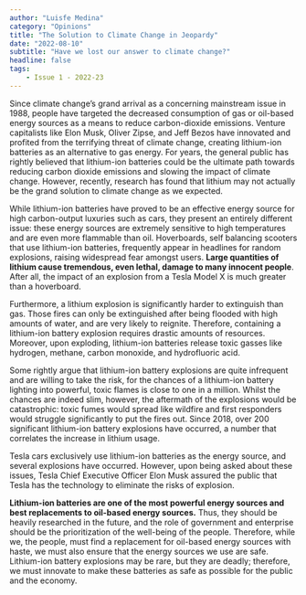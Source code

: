 ```yaml
---
author: "Luisfe Medina"
category: "Opinions"
title: "The Solution to Climate Change in Jeopardy"
date: "2022-08-10"
subtitle: "Have we lost our answer to climate change?"
headline: false
tags:
    - Issue 1 - 2022-23
---
```


Since climate change’s grand arrival as a concerning mainstream issue in 1988, people have targeted the decreased consumption of gas or oil-based energy sources as a means to reduce carbon-dioxide emissions. Venture capitalists like Elon Musk, Oliver Zipse, and Jeff Bezos have innovated and profited from the terrifying threat of climate change, creating lithium-ion batteries as an alternative to gas energy. For years, the general public has rightly believed that lithium-ion batteries could be the ultimate path towards reducing carbon dioxide emissions and slowing the impact of climate change. However, recently, research has found that lithium may not actually be the grand solution to climate change as we expected.

While lithium-ion batteries have proved to be an effective energy source for high carbon-output luxuries such as cars, they present an entirely different issue: these energy sources are extremely sensitive to high temperatures and are even more flammable than oil. Hoverboards, self balancing scooters that use lithium-ion batteries, frequently appear in headlines for random explosions, raising widespread fear amongst users. **Large quantities of lithium cause tremendous, even lethal, damage to many innocent people**. After all, the impact of an explosion from a Tesla Model X is much greater than a hoverboard. 

Furthermore, a lithium explosion is significantly harder to extinguish than gas. Those fires can only be extinguished after being flooded with high amounts of water, and are very likely to reignite. Therefore, containing a lithium-ion battery explosion requires drastic amounts of resources. Moreover, upon exploding, lithium-ion batteries release toxic gasses like hydrogen, methane, carbon monoxide, and hydrofluoric acid. 

Some rightly argue that lithium-ion battery explosions are quite infrequent and are willing to take the risk, for the chances of a lithium-ion battery lighting into powerful, toxic flames is close to one in a million. Whilst the chances are indeed slim, however, the aftermath of the explosions would be catastrophic: toxic fumes would spread like wildfire and first responders would struggle significantly to put the fires out. Since 2018, over 200 significant lithium-ion battery explosions have occurred, a number that correlates the increase in lithium usage.

Tesla cars exclusively use lithium-ion batteries as the energy source, and several explosions have occurred. However, upon being asked about these issues, Tesla Chief Executive Officer Elon Musk assured the public that Tesla has the technology to eliminate the risks of explosion.

**Lithium-ion batteries are one of the most powerful energy sources and best replacements to oil-based energy sources.** Thus, they should be heavily researched in the future, and the role of government and enterprise should be the prioritization of the well-being of the people. Therefore, while we, the people, must find a replacement for oil-based energy sources with haste, we must also ensure that the energy sources we use are safe. Lithium-ion battery explosions may be rare, but they are deadly; therefore, we must innovate to make these batteries as safe as possible for the public and the economy.
